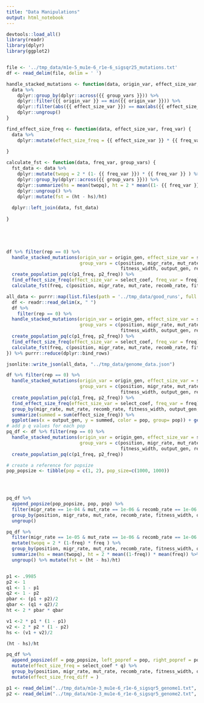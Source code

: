 ```yaml
---
title: "Data Manipulations"
output: html_notebook
---
```


```r
devtools::load_all()
library(readr)
library(dplyr)
library(ggplot2)


file <- '../tmp_data/m1e-5_mu1e-6_r1e-6_sigsqr25_mutations.txt'
df <- read_delim(file, delim = ' ')

handle_stacked_mutations <- function(data, origin_var, effect_size_var, group_vars) {
  data %>%
    dplyr::group_by(dplyr::across({{ group_vars }})) %>%
    dplyr::filter({{ origin_var }} == min({{ origin_var }})) %>%
    dplyr::filter(abs({{ effect_size_var }}) == max(abs({{ effect_size_var }}))) %>%
    dplyr::ungroup()
}

find_effect_size_freq <- function(data, effect_size_var, freq_var) {
  data %>%
    dplyr::mutate(effect_size_freq = {{ effect_size_var }} * {{ freq_var }})
  
}

calculate_fst <- function(data, freq_var, group_vars) {
  fst_data <- data %>% 
    dplyr::mutate(twopq = 2 * (1- {{ freq_var }}) * {{ freq_var }} ) %>%
    dplyr::group_by(dplyr::across({{ group_vars }})) %>% 
    dplyr::summarize(hs = mean(twopq), ht = 2 * mean((1- {{ freq_var }})) * mean({{ freq_var }})) %>%
    dplyr::ungroup() %>% 
    dplyr::mutate(fst = (ht - hs)/ht)
  
  dplyr::left_join(data, fst_data)
    
}

  



df %>% filter(rep == 0) %>%
  handle_stacked_mutations(origin_var = origin_gen, effect_size_var = select_coef, 
                           group_vars = c(position, migr_rate, mut_rate, recomb_rate, 
                                          fitness_width, output_gen, rep)) %>% 
  create_population_pq(c(p1_freq, p2_freq)) %>% 
  find_effect_size_freq(effect_size_var = select_coef, freq_var = freq) %>%
  calculate_fst(freq, c(position, migr_rate, mut_rate, recomb_rate, fitness_width, output_gen, rep))

all_data <- purrr::map(list.files(path = '../tmp_data/good_runs', full.names = T), function(x) {
  df <- readr::read_delim(x, " ")
  df %>% 
    filter(rep == 0) %>%
  handle_stacked_mutations(origin_var = origin_gen, effect_size_var = select_coef, 
                           group_vars = c(position, migr_rate, mut_rate, recomb_rate, 
                                          fitness_width, output_gen, rep)) %>% 
  create_population_pq(c(p1_freq, p2_freq)) %>% 
  find_effect_size_freq(effect_size_var = select_coef, freq_var = freq) %>%
  calculate_fst(freq, c(position, migr_rate, mut_rate, recomb_rate, fitness_width, output_gen, rep))
}) %>% purrr::reduce(dplyr::bind_rows)

jsonlite::write_json(all_data, "../tmp_data/genome_data.json")
```

```r


df %>% filter(rep == 0) %>%
  handle_stacked_mutations(origin_var = origin_gen, effect_size_var = select_coef, 
                           group_vars = c(position, migr_rate, mut_rate, recomb_rate, 
                                          fitness_width, output_gen, rep)) %>% 
  create_population_pq(c(p1_freq, p2_freq)) %>% 
  find_effect_size_freq(effect_size_var = select_coef, freq_var = freq) %>%
  group_by(migr_rate, mut_rate, recomb_rate, fitness_width, output_gen, pop) %>%
  summarize(summed = sum(effect_size_freq)) %>%
  ggplot(aes(x = output_gen, y = summed, color = pop, group= pop)) + geom_line()
# add p q values for each pop
pq_df <- df %>% filter(rep == 0) %>%
  handle_stacked_mutations(origin_var = origin_gen, effect_size_var = select_coef, 
                           group_vars = c(position, migr_rate, mut_rate, recomb_rate, 
                                          fitness_width, output_gen, rep)) %>% 
  create_population_pq(c(p1_freq, p2_freq)) 

# create a reference for popsize
pop_popsize <- tibble(pop = c(1, 2), pop_size=c(1000, 1000))


  

pq_df %>% 
  append_popsize(pop_popsize, pop, pop) %>% 
  filter(migr_rate == 1e-04 & mut_rate == 1e-06 & recomb_rate == 1e-06 & fitness_width == 5 & output_gen == 2500 & rep == 0 ) %>%
  group_by(position, migr_rate, mut_rate, recomb_rate, fitness_width, output_gen, rep, pop)  %>%filter(origin_gen == min(origin_gen)) %>%
  ungroup()

pq_df %>% 
  filter(migr_rate == 1e-05 & mut_rate == 1e-06 & recomb_rate == 1e-06 & fitness_width == 25 & output_gen == 2000 & rep == 0 ) %>%
  mutate(twopq = 2 * (1-freq) * freq ) %>%
  group_by(position, migr_rate, mut_rate, recomb_rate, fitness_width, output_gen, rep) %>% 
  summarize(hs = mean(twopq), ht = 2 * mean((1-freq)) * mean(freq)) %>%
  ungroup() %>% mutate(fst = (ht - hs)/ht)


p1 <- .9985
p2 <- 1
q1 <- 1 - p1
q2 <- 1 - p2
pbar <- (p1 + p2)/2
qbar <- (q1 + q2)/2
ht <- 2 * pbar * qbar

v1 <-2 * p1 * (1 - p1)
v2 <- 2 * p2 * (1 - p2)
hs <- (v1 + v2)/2

(ht - hs)/ht
```

```r
pq_df %>% 
  append_popsize(df = pop_popsize, left_popref = pop, right_popref = pop) %>%
  mutate(effect_size_freq = select_coef * q) %>%
  group_by(position, migr_rate, mut_rate, recomb_rate, fitness_width, output_gen, rep) %>%
  mutate(effect_size_freq_diff = )
```

```r
p1 <- read_delim("../tmp_data/m1e-3_mu1e-6_r1e-6_sigsqr5_genome1.txt", delim = " ")
p2 <- read_delim("../tmp_data/m1e-3_mu1e-6_r1e-6_sigsqr5_genome2.txt", delim = " ")

```
